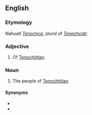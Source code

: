 ==English==

===Etymology===
Nahuatl ''[[Tenochca]]'', plural of ''[[Tenochcatl]]''.

===Adjective===
{{en-adj}}

# Of [[Tenochtitlan]].

===Noun===
{{en-plural noun}}

# The people of [[Tenochtitlan]].

====Synonyms====
* {{l|en|Tenochcan}}
* {{l|en|Aztec}}